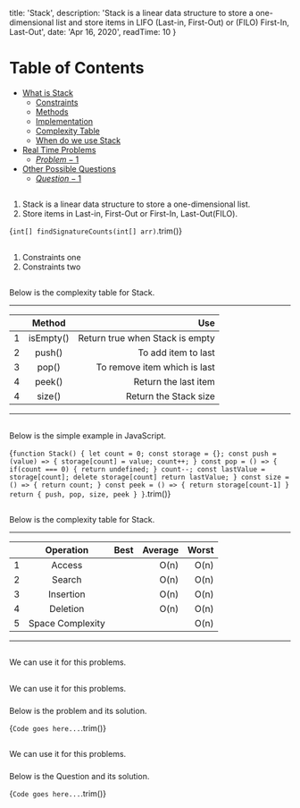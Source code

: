 
  title: 'Stack',
  description: 'Stack is a linear data structure to store a one-dimensional list and store items in LIFO (Last-in, First-Out) or (FILO) First-In, Last-Out',
  date: 'Apr 16, 2020',
  readTime: 10
}


Table of Contents
=================

   * [What is Stack](#what-is-stack)
      * [Constraints](#constraints)
      * [Methods](#methods)
      * [Implementation](#implementation)
      * [Complexity Table](#complexity-table)
      * [When do we use Stack](#when-do-we-use-stack)
   * [Real Time Problems](#real-time-problems)
      * [$Problem-1$](#$Problem-1$)
   * [Other Possible Questions](#other-possible-questions)
      * [$Question-1$](#$Question-1$)

## <AnchorLink label="What is Stack" name />
1. Stack is a linear data structure to store a one-dimensional list.
1. Store items in Last-in, First-Out or First-In, Last-Out(FILO).

<CodeBlock>{`
int[] findSignatureCounts(int[] arr)
`.trim()}</CodeBlock>

## <AnchorLink label="Constraints" name />
1. Constraints one
1. Constraints two

## <AnchorLink label="Methods" name />
Below is the complexity table for Stack.

- - -
|    | Method |  Use |
|----------|:-------------:|------:|
| 1 |  isEmpty() | Return true when Stack is empty |
| 2 |  push() | To add item to last |
| 3 |  pop() | To remove item which is last |
| 4 |  peek() | Return the last item |
| 4 |  size() | Return the Stack size |
- - -

## <AnchorLink label="Implementation" name />
Below is the simple example in JavaScript.

<CodeBlock>{`
function Stack() {
  let count = 0;
  const storage = {};
  const push = (value) => {
    storage[count] = value;
    count++;
  }
  const pop = () => {
    if(count === 0) {
      return undefined;
    }
    count--;
    const lastValue = storage[count];
    delete storage[count]
    return lastValue;
  }
  const size = () => {
    return count;
  }
  const peek = () => {
    return storage[count-1]
  }
  return {
    push,
    pop,
    size,
    peek
  }
}
`.trim()}</CodeBlock>

## <AnchorLink label="Complexity Table" name />
Below is the complexity table for Stack.

- - -
|    | Operation |  Best |  Average |  Worst |
|----------|:-------------:|------:|------:|------:|
| 1 |  Access |  | O(n) | O(n) |
| 2 |  Search |  | O(n) | O(n) |
| 3 |  Insertion |  | O(n) | O(n) |
| 4 |  Deletion |  | O(n) | O(n) |
| 5 |  Space Complexity |  |  | O(n) |
- - -

## <AnchorLink label="When do we use Stack" name />
We can use it for this problems.

## <AnchorLink label="Real Time Problems" name />
We can use it for this problems.

### <AnchorLink label="$Problem-1$" name />
Below is the problem and its solution.

<CodeBlock>{`
Code goes here...
`.trim()}</CodeBlock>

## <AnchorLink label="Other Possible Questions" name />
We can use it for this problems.

### <AnchorLink label="$Question-1$" name />
Below is the Question and its solution.

<CodeBlock>{`
Code goes here...
`.trim()}</CodeBlock>